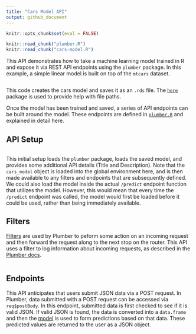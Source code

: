 ```yaml
---
title: "Cars Model API"
output: github_document
---
```


```r
knitr::opts_chunk$set(eval = FALSE)

knitr::read_chunk("plumber.R")
knitr::read_chunk("cars-model.R")
```

This API demonstrates how to take a machine learning model trained in R and expose it via REST API endpoints using the `plumber` package. In this example, a simple linear model is built on top of the `mtcars` dataset.

```r
```

This code creates the cars model and saves it as an `.rds` file. The [`here`](https://github.com/r-lib/here) package is used to provide help with file paths.

Once the model has been trained and saved, a series of API endpoints can be built around the model. These endpoints are defined in [`plumber.R`](plumber.R) and explained in detail here.

## API Setup
```r
```

This initial setup loads the `plumber` package, loads the saved model, and provides some additional API details (Title and Description). Note that the `cars_model` object is loaded into the global environment here, and is then made available to any filters and endpoints that are subsequently defined. We could also load the model inside the actual `/predict` endpoint function that utilizes the model. However, this would mean that every time the `/predict` endpoint was called, the model would first be loaded before it could be used, rather than being immediately available.

## Filters
[Filters](https://www.rplumber.io/docs/routing-and-input.html#filters) are used by Plumber to peform some action on an incoming request and then forward the request along to the next stop on the router. This API uses a filter to log information about incoming requests, as described in the [Plumber docs](https://www.rplumber.io/docs/routing-and-input.html#forward-to-another-handler).

```r
```

## Endpoints
This API anticipates that users submit JSON data via a POST request. In Plumber, data submitted with a POST request can be accessed via `req$postBody`. In this endpoint, submitted data is first checked to see if it is valid JSON. If valid JSON is found, the data is converted into a `data.frame` and then the [model](cars-model.R) is used to form predictions based on that data. These predicted values are returned to the user as a JSON object.

```r
```
